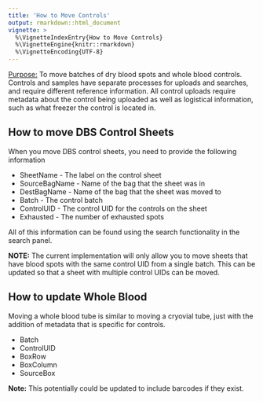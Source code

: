 ```yaml
---
title: 'How to Move Controls'
output: rmarkdown::html_document
vignette: >
  %\VignetteIndexEntry{How to Move Controls}
  %\VignetteEngine{knitr::rmarkdown}
  %\VignetteEncoding{UTF-8}
---
```


[Purpose:]{.underline} To move batches of dry blood spots and whole
blood controls. Controls and samples have separate processes for uploads
and searches, and require different reference information. All control
uploads require metadata about the control being uploaded as well as
logistical information, such as what freezer the control is located in.

## How to move DBS Control Sheets

When you move DBS control sheets, you need to provide the following information

* SheetName - The label on the control sheet
* SourceBagName - Name of the bag that the sheet was in
* DestBagName - Name of the bag that the sheet was moved to
* Batch - The control batch
* ControlUID - The control UID for the controls on the sheet
* Exhausted - The number of exhausted spots


All of this information can be found using the search functionality in the search panel. 

**NOTE:** The current implementation will only allow you to move sheets that have blood spots with the same control UID from a single batch. This can be updated so that a sheet with multiple control UIDs can be moved.

## How to update Whole Blood

Moving a whole blood tube is similar to moving a cryovial tube, just with the addition of metadata that is specific for controls.

* Batch
* ControlUID
* BoxRow
* BoxColumn
* SourceBox

**Note:** This potentially could be updated to include barcodes if they exist.
